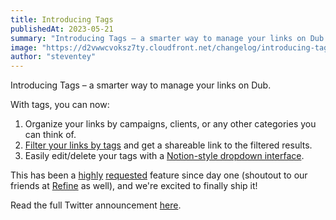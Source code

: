 ```yaml
---
title: Introducing Tags
publishedAt: 2023-05-21
summary: "Introducing Tags – a smarter way to manage your links on Dub."
image: "https://d2vwwcvoksz7ty.cloudfront.net/changelog/introducing-tags.png"
author: "steventey"
---
```


Introducing Tags – a smarter way to manage your links on Dub.

With tags, you can now:

1. Organize your links by campaigns, clients, or any other categories you can think of.
2. [Filter your links by tags](https://twitter.com/dubdotsh/status/1661078957628719105) and get a shareable link to the filtered results.
3. Easily edit/delete your tags with a [Notion-style dropdown interface](https://twitter.com/dubdotsh/status/1661078955271569430).

This has been a [highly](https://github.com/steven-tey/dub/issues/101) [requested](https://github.com/steven-tey/dub/issues/124) feature since day one (shoutout to our friends at [Refine](https://refine.dev) as well), and we're excited to finally ship it!

Read the full Twitter announcement [here](https://twitter.com/dubdotsh/status/1661078951962263570).
